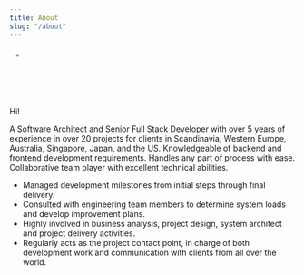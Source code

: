 ```yaml
---
title: About
slug: "/about"
---
```


<div style="width: 90px; height: 90px; border-radius: 50%; overflow: hidden;">
  <img src="./avatar.png" />
</div>

Hi!

A Software Architect and Senior Full Stack Developer with over 5 years of experience in over 20 projects for clients in Scandinavia, Western Europe, Australia, Singapore, Japan, and the US.
Knowledgeable of backend and frontend development requirements. Handles any part of process with ease. Collaborative team player with excellent technical abilities.
- Managed development milestones from initial steps through final delivery.
- Consulted with engineering team members to determine system loads and develop improvement plans.
- Highly involved in business analysis, project design, system architect and project delivery activities.
- Regularly acts as the project contact point, in charge of both development work and communication with clients from all over the world.
